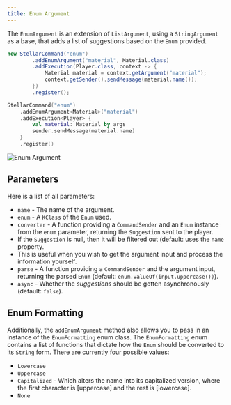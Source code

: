 ```yaml
---
title: Enum Argument
---
```


The `EnumArgument` is an extension of `ListArgument`, using a `StringArgument` as a base, that adds a list of suggestions based on the `Enum` provided.

```java tab="Java"
new StellarCommand("enum")
        .addEnumArgument("material", Material.class)
        .addExecution(Player.class, context -> {
            Material material = context.getArgument("material");
            context.getSender().sendMessage(material.name());
        })
        .register();
```
```kotlin tab="Kotlin"
StellarCommand("enum")
    .addEnumArgument<Material>("material")
    .addExecution<Player> {
        val material: Material by args
        sender.sendMessage(material.name)
    }
    .register()
```

![Enum Argument](https://cdn.undefinedcreations.com/stellar/gifs/list/enum.gif)

## Parameters

Here is a list of all parameters:

* `name` - The name of the argument.
* `enum` - A `KClass` of the `Enum` used.
* `converter` - A function providing a `CommandSender` and an `Enum` instance from the `enum` parameter, returning the `Suggestion` sent to the player.
* If the `Suggestion` is null, then it will be filtered out (default: uses the `name` property.
* This is useful when you wish to get the argument input and process the information yourself.
* `parse` - A function providing a `CommandSender` and the argument input, returning the parsed `Enum` (default: `enum.valueOf(input.uppercase())`).
* `async` - Whether the _suggestions_ should be gotten asynchronously (default: `false`).

## Enum Formatting

Additionally, the `addEnumArgument` method also allows you to pass in an instance of the `EnumFormatting` enum class. The `EnumFormatting` enum contains a list of functions that dictate how the `Enum` should be converted to its `String` form. There are currently four possible values:
* `Lowercase`
* `Uppercase`
* `Capitalized` - Which alters the name into its capitalized version, where the first character is [uppercase] and the rest is [lowercase].
* `None`